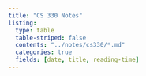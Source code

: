 ```yaml
---
title: "CS 330 Notes"
listing:
  type: table
  table-striped: false
  contents: "../notes/cs330/*.md"
  categories: true
  fields: [date, title, reading-time]
---
```


<br>